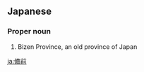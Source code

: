 ==Japanese==
{{wikipedia|lang=ja}}
{{ja-kanjitab|び|ぜん|yomi=o}}

===Proper noun===
{{ja-pos|びぜん|proper}}

# Bizen Province, an old province of Japan

[[ja:備前]]